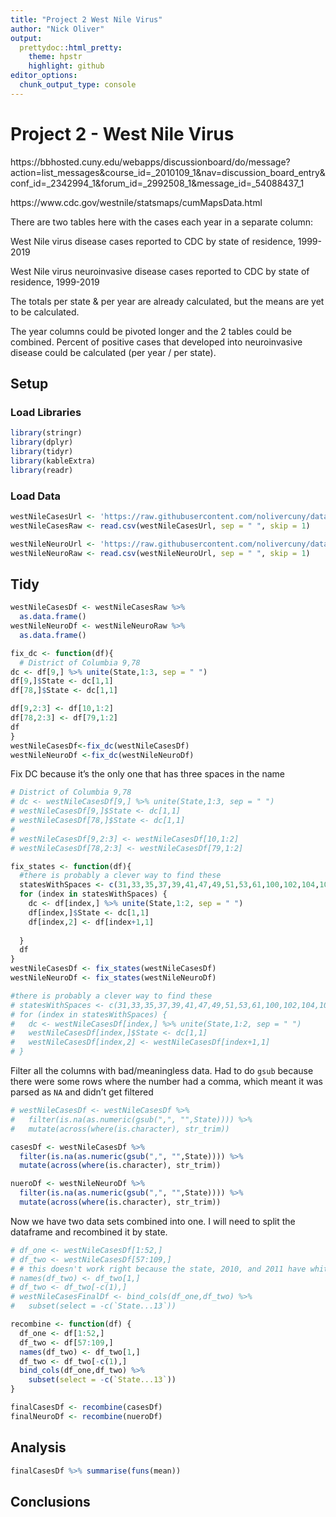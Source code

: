 ```yaml
---
title: "Project 2 West Nile Virus"
author: "Nick Oliver"
output:
  prettydoc::html_pretty:
    theme: hpstr
    highlight: github
editor_options: 
  chunk_output_type: console
---
```


# Project 2 - West Nile Virus

https://bbhosted.cuny.edu/webapps/discussionboard/do/message?action=list_messages&course_id=_2010109_1&nav=discussion_board_entry&conf_id=_2342994_1&forum_id=_2992508_1&message_id=_54088437_1

https://www.cdc.gov/westnile/statsmaps/cumMapsData.html

There are two tables here with the cases each year in a separate column:

West Nile virus disease cases reported to CDC by state of residence, 1999-2019

West Nile virus neuroinvasive disease cases reported to CDC by state of residence, 1999-2019

The totals per state & per year are already calculated, but the means are yet to be calculated.

The year columns could be pivoted longer and the 2 tables could be combined. Percent of positive cases that developed into neuroinvasive disease could be calculated (per year / per state).

## Setup

### Load Libraries
```r
library(stringr)
library(dplyr)
library(tidyr)
library(kableExtra)
library(readr)
```

### Load Data

```r
westNileCasesUrl <- 'https://raw.githubusercontent.com/nolivercuny/data607/master/project2/datasets/westnile/West-Nile-virus-disease-cases-by-state_1999-2019-P.csv'
westNileCasesRaw <- read.csv(westNileCasesUrl, sep = " ", skip = 1)

westNileNeuroUrl <- 'https://raw.githubusercontent.com/nolivercuny/data607/master/project2/datasets/westnile/West-Nile-virus-neuroinvasive-disease-cases-by-state_1999-2019-P.csv'
westNileNeuroRaw <- read.csv(westNileNeuroUrl, sep = " ", skip = 1)
```

## Tidy

```r
westNileCasesDf <- westNileCasesRaw %>% 
  as.data.frame()
westNileNeuroDf <- westNileNeuroRaw %>%
  as.data.frame()
```

```r
fix_dc <- function(df){
  # District of Columbia 9,78
dc <- df[9,] %>% unite(State,1:3, sep = " ")
df[9,]$State <- dc[1,1]
df[78,]$State <- dc[1,1]

df[9,2:3] <- df[10,1:2]
df[78,2:3] <- df[79,1:2]
df
}
westNileCasesDf<-fix_dc(westNileCasesDf)
westNileNeuroDf <-fix_dc(westNileNeuroDf)
```

Fix DC because it's the only one that has three spaces in the name
```r
# District of Columbia 9,78
# dc <- westNileCasesDf[9,] %>% unite(State,1:3, sep = " ")
# westNileCasesDf[9,]$State <- dc[1,1]
# westNileCasesDf[78,]$State <- dc[1,1]
# 
# westNileCasesDf[9,2:3] <- westNileCasesDf[10,1:2]
# westNileCasesDf[78,2:3] <- westNileCasesDf[79,1:2]
```


```r
fix_states <- function(df){
  #there is probably a clever way to find these
  statesWithSpaces <- c(31,33,35,37,39,41,47,49,51,53,61,100,102,104,106,108,110,116,118,120,122,130)
  for (index in statesWithSpaces) {
    dc <- df[index,] %>% unite(State,1:2, sep = " ")
    df[index,]$State <- dc[1,1]
    df[index,2] <- df[index+1,1]
  
  }
  df
}
westNileCasesDf <- fix_states(westNileCasesDf)
westNileNeuroDf <- fix_states(westNileNeuroDf)
```

```r
#there is probably a clever way to find these
# statesWithSpaces <- c(31,33,35,37,39,41,47,49,51,53,61,100,102,104,106,108,110,116,118,120,122,130)
# for (index in statesWithSpaces) {
#   dc <- westNileCasesDf[index,] %>% unite(State,1:2, sep = " ")
#   westNileCasesDf[index,]$State <- dc[1,1]
#   westNileCasesDf[index,2] <- westNileCasesDf[index+1,1]
# }
```

Filter all the columns with bad/meaningless data. Had to do `gsub` because there were some rows where the number had a comma, which meant it was parsed as `NA` and didn't get filtered
```r
# westNileCasesDf <- westNileCasesDf %>% 
#   filter(is.na(as.numeric(gsub(",", "",State)))) %>% 
#   mutate(across(where(is.character), str_trim))
```
```r
casesDf <- westNileCasesDf %>% 
  filter(is.na(as.numeric(gsub(",", "",State)))) %>% 
  mutate(across(where(is.character), str_trim))

nueroDf <- westNileNeuroDf %>% 
  filter(is.na(as.numeric(gsub(",", "",State)))) %>% 
  mutate(across(where(is.character), str_trim))

```
Now we have two data sets combined into one. I will need to split the dataframe and recombined it by state.

```r
# df_one <- westNileCasesDf[1:52,]
# df_two <- westNileCasesDf[57:109,]
# # this doesn't work right because the state, 2010, and 2011 have whitespace in them
# names(df_two) <- df_two[1,]
# df_two <- df_two[-c(1),]
# westNileCasesFinalDf <- bind_cols(df_one,df_two) %>% 
#   subset(select = -c(`State...13`))
```
```r
recombine <- function(df) {
  df_one <- df[1:52,]
  df_two <- df[57:109,]
  names(df_two) <- df_two[1,]
  df_two <- df_two[-c(1),]
  bind_cols(df_one,df_two) %>% 
    subset(select = -c(`State...13`))
}
```
```r

finalCasesDf <- recombine(casesDf)
finalNeuroDf <- recombine(nueroDf)
```

## Analysis

```r
finalCasesDf %>% summarise(funs(mean))
```

## Conclusions

